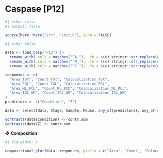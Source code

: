 # Caspase [P12]

```r
#| echo: false
#| output: false

source(here::here("src", "init.R"), echo = FALSE)
```

```r
#| echo: false

data <- load_Casp("P12") |>
  rename_with(.cols = matches("^A_"), .fn = \(c) stringr::str_replace(c, "^A_", "Area_")) |> 
  rename_with(.cols = matches("^N_"), .fn = \(c) stringr::str_replace(c, "^N_", "Count_")) |> 
  rename_with(.cols = matches("^C_"), .fn = \(c) stringr::str_replace(c, "^C_", "Colocalization_"))

responses <- c(
  "Area_Tot", "Count_Tot", "Colocalization_Tot",
  "Area_EGL", "Count_EGL", "Colocalization_EGL",
  "Area_ML_PCL", "Count_ML_PCL", "Colocalization_ML_PCL",
  "Area_IGL_WM", "Count_IGL_WM", "Colocalization_IGL_WM"
)
predictors <- c("Condition", "Z")

data <- select(data, Stage, Sample, Mouse, any_of(predictors), any_of(responses))

contrasts(data$Condition) <- contr.sum
contrasts(data$Z) <- contr.sum
```

❖ **Composition**

```r
#| fig.width: 8

compositional_plot(data, responses, prefix = c("Area", "Count", "Colocalization"))
```
